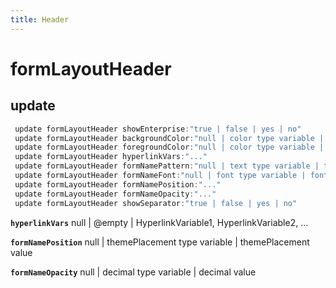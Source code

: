```yaml
---
title: Header
---
```


# formLayoutHeader

## update

```js filename="Terminal" copy
 update formLayoutHeader showEnterprise:"true | false | yes | no"
 update formLayoutHeader backgroundColor:"null | color type variable | color value"
 update formLayoutHeader foregroundColor:"null | color type variable | color value"
 update formLayoutHeader hyperlinkVars:"..."
 update formLayoutHeader formNamePattern:"null | text type variable | text value"
 update formLayoutHeader formNameFont:"null | font type variable | font value"
 update formLayoutHeader formNamePosition:"..."
 update formLayoutHeader formNameOpacity:"..."
 update formLayoutHeader showSeparator:"true | false | yes | no"
```

**`hyperlinkVars`**
null | @empty | HyperlinkVariable1, HyperlinkVariable2, ...

**`formNamePosition`**
null | themePlacement type variable | themePlacement value

**`formNameOpacity`**
null | decimal type variable | decimal value


